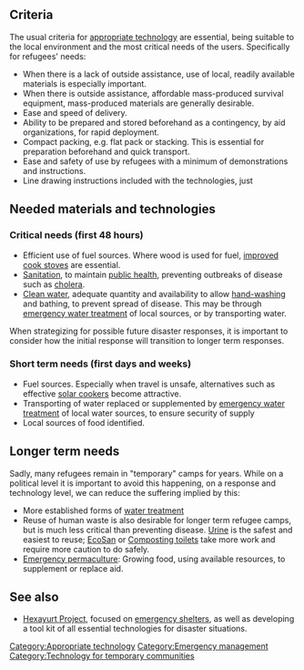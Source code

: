 == Criteria ==
The usual criteria for [[appropriate technology]] are essential, being suitable to the local environment and the most critical needs of the users. Specifically for refugees' needs: 
* When there is a lack of outside assistance, use of local, readily available materials is especially important.
* When there is outside assistance, affordable mass-produced survival equipment, mass-produced materials are generally desirable.
* Ease and speed of delivery. 
* Ability to be prepared and stored beforehand as a contingency, by aid organizations, for rapid deployment.
* Compact packing, e.g. flat pack or stacking. This is essential for preparation beforehand and quick transport.
* Ease and safety of use by refugees with a minimum of demonstrations and instructions.
* Line drawing instructions included with the technologies, just 

== Needed materials and technologies ==

=== Critical needs (first 48 hours) ===

* Efficient use of fuel sources. Where wood is used for fuel, [[improved cook stoves ]] are essential.
* [[Sanitation]], to maintain [[public health]], preventing outbreaks of disease such as [[cholera]]. 
* [[Clean water]], adequate quantity and availability to allow [[hand-washing]] and bathing, to prevent spread of disease. This may be through [[emergency water treatment]] of local sources, or by transporting water.

When strategizing for possible future disaster responses, it is important to consider how the initial response will transition to longer term responses.

=== Short term needs (first days and weeks) ===

* Fuel sources. Especially when travel is unsafe, alternatives such as effective [[solar cookers]] become attractive.
* Transporting of water replaced or supplemented by [[emergency water treatment]] of local water sources, to ensure security of supply
* Local sources of food identified.

== Longer term needs ==

Sadly, many refugees remain in "temporary" camps for years. While on a political level it is important to avoid this happening, on a response and technology level, we can reduce the suffering implied by this: 
* More established forms of [[water treatment]]
* Reuse of human waste is also desirable for longer term refugee camps, but is much less critical than preventing disease. [[Urine]] is the safest and easiest to reuse; [[EcoSan]] or [[Composting toilets]] take more work and require more caution to do safely.
* [[Emergency permaculture]]: Growing food, using available resources, to supplement or replace aid. 

== See also == 
* [[Hexayurt Project]], focused on [[emergency shelters]], as well as developing a tool kit of all essential technologies for disaster situations. 

[[Category:Appropriate technology]]
[[Category:Emergency management]]
[[Category:Technology for temporary communities]]